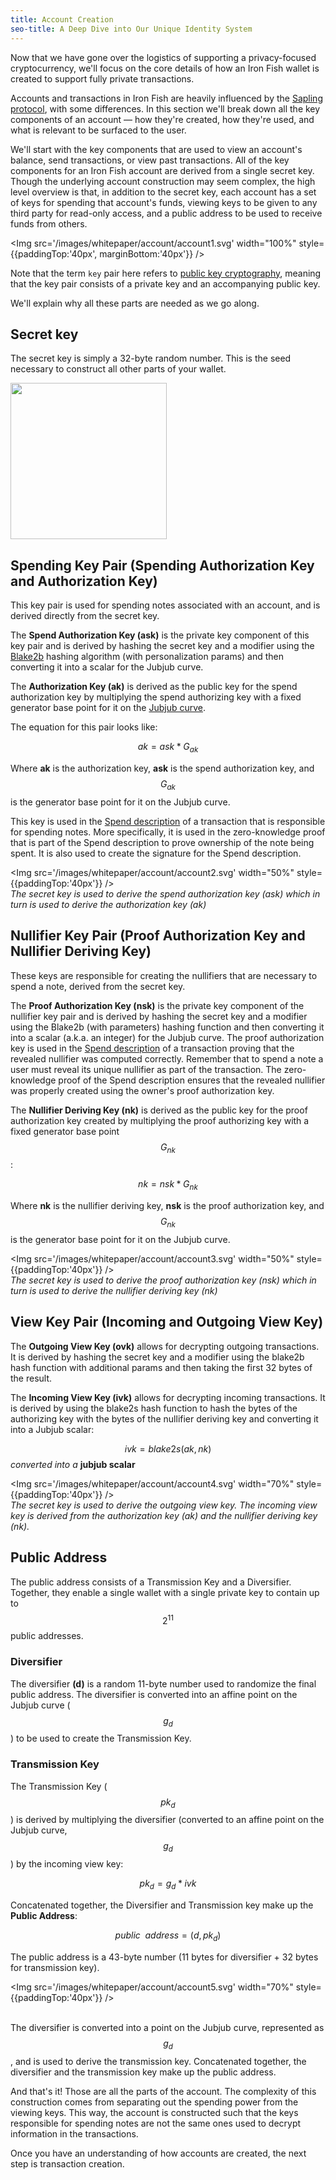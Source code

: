 ```yaml
---
title: Account Creation
seo-title: A Deep Dive into Our Unique Identity System
---
```


Now that we have gone over the logistics of supporting a privacy-focused cryptocurrency, we'll focus on the core details of how an Iron Fish wallet is created to support fully private transactions.

Accounts and transactions in Iron Fish are heavily influenced by the [Sapling protocol](https://github.com/zcash/zips/blob/master/protocol/sapling.pdf), with some differences. In this section we'll break down all the key components of an account — how they're created, how they're used, and what is relevant to be surfaced to the user.

We'll start with the key components that are used to view an account's balance, send transactions, or view past transactions. All of the key components for an Iron Fish account are derived from a single secret key. Though the underlying account construction may seem complex, the high level overview is that, in addition to the secret key, each account has a set of keys for spending that account's funds, viewing keys to be given to any third party for read-only access, and a public address to be used to receive funds from others.

<Img src='/images/whitepaper/account/account1.svg' width="100%" style={{paddingTop:'40px', marginBottom:'40px'}} />

Note that the term `key` pair here refers to [public key cryptography](https://en.wikipedia.org/wiki/Public-key_cryptography), meaning that the key pair consists of a private key and an accompanying public key.

We'll explain why all these parts are needed as we go along.

## Secret key

The secret key is simply a 32-byte random number. This is the seed necessary to construct all other parts of your wallet.

<Img src='/images/whitepaper/account/2_data_structure_models_secret_key.svg' width="250px" />

## Spending Key Pair (Spending Authorization Key and Authorization Key)

This key pair is used for spending notes associated with an account, and is derived directly from the secret key.

The **Spend Authorization Key (ask)** is the private key component of this key pair and is derived by hashing the secret key and a modifier using the [Blake2b](https://blake2.net/) hashing algorithm (with personalization params) and then converting it into a scalar for the Jubjub curve.

The **Authorization Key (ak)** is derived as the public key for the spend authorization key by multiplying the spend authorizing key with a fixed generator base point for it on the [Jubjub curve](/learn/whitepaper/appendix#bls-12-381-and-the-jubjub-curve).

The equation for this pair looks like:

$$ak = ask * G_{ak}$$

Where **ak** is the authorization key, **ask** is the spend authorization key, and $$G_{ak}$$ is the generator base point for it on the Jubjub curve.

This key is used in the [Spend description](/learn/whitepaper/transaction#spend-description) of a transaction that is responsible for spending notes. More specifically, it is used in the zero-knowledge proof that is part of the Spend description to prove ownership of the note being spent. It is also used to create the signature for the Spend description.

<Img src='/images/whitepaper/account/account2.svg' width="50%" style={{paddingTop:'40px'}} />
<br />
<em>The secret key is used to derive the spend authorization key (ask) which in turn is used to derive the authorization key (ak)</em>

## Nullifier Key Pair (Proof Authorization Key and Nullifier Deriving Key)

These keys are responsible for creating the nullifiers that are necessary to spend a note, derived from the secret key.

The **Proof Authorization Key (nsk)** is the private key component of the nullifier key pair and is derived by hashing the secret key and a modifier using the Blake2b (with parameters) hashing function and then converting it into a scalar (a.k.a. an integer) for the Jubjub curve. The proof authorization key is used in the [Spend description](/learn/whitepaper/transaction#spend-description) of a transaction proving that the revealed nullifier was computed correctly. Remember that to spend a note a user must reveal its unique nullifier as part of the transaction. The zero-knowledge proof of the Spend description ensures that the revealed nullifier was properly created using the owner's proof authorization key.

The **Nullifier Deriving Key (nk)** is derived as the public key for the proof authorization key created by multiplying the proof authorizing key with a fixed generator base point $$G_{nk}$$:

$$nk = nsk * G_{nk}$$

Where **nk** is the nullifier deriving key, **nsk** is the proof authorization key, and $$G_{nk}$$ is the generator base point for it on the Jubjub curve.

<Img src='/images/whitepaper/account/account3.svg' width="50%" style={{paddingTop:'40px'}} />
<br />
<em>The secret key is used to derive the proof authorization key (nsk) which in turn is used to derive the nullifier deriving key (nk)</em>

## View Key Pair (Incoming and Outgoing View Key)

The **Outgoing View Key (ovk)** allows for decrypting outgoing transactions. It is derived by hashing the secret key and a modifier using the blake2b hash function with additional params and then taking the first 32 bytes of the result.

The **Incoming View Key (ivk)** allows for decrypting incoming transactions. It is derived by using the blake2s hash function to hash the bytes of the authorizing key with the bytes of the nullifier deriving key and converting it into a Jubjub scalar:

$$ivk = blake2s(ak, nk)$$ <em>converted into a</em> **jubjub scalar**

<Img src='/images/whitepaper/account/account4.svg' width="70%" style={{paddingTop:'40px'}} />
<br />
<em>The secret key is used to derive the outgoing view key. The incoming view key is derived from the authorization key (ak) and the nullifier deriving key (nk).</em>

## Public Address

The public address consists of a Transmission Key and a Diversifier. Together, they enable a single wallet with a single private key to contain up to $$2^{11}$$ public addresses.

### Diversifier

The diversifier **(d)** is a random 11-byte number used to randomize the final public address. The diversifier is converted into an affine point on the Jubjub curve ($$g_d$$) to be used to create the Transmission Key.

### Transmission Key

The Transmission Key ($$pk_d$$) is derived by multiplying the diversifier (converted to an affine point on the Jubjub curve, $$g_d$$) by the incoming view key:

$$pk_d = g_d * ivk$$

Concatenated together, the Diversifier and Transmission key make up the **Public Address**:

$$public \enspace address = (d, pk_d)$$

The public address is a 43-byte number (11 bytes for diversifier + 32 bytes for transmission key).

<Img src='/images/whitepaper/account/account5.svg' width="70%" style={{paddingTop:'40px'}} />
<br />
<br />

The diversifier is converted into a point on the Jubjub curve, represented as $$g_{d}$$, and is used to derive the transmission key. Concatenated together, the diversifier and the transmission key make up the public address.

And that's it! Those are all the parts of the account. The complexity of this construction comes from separating out the spending power from the viewing keys. This way, the account is constructed such that the keys responsible for spending notes are not the same ones used to decrypt information in the transactions.

Once you have an understanding of how accounts are created, the next step is transaction creation.
